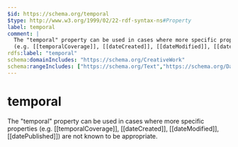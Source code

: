 ```yaml
---
$id: https://schema.org/temporal
$type: http://www.w3.org/1999/02/22-rdf-syntax-ns#Property
label: temporal
comment: |
  The "temporal" property can be used in cases where more specific properties
  (e.g. [[temporalCoverage]], [[dateCreated]], [[dateModified]], [[datePublished]]) are not known to be appropriate.
rdfs:label: "temporal"
schema:domainIncludes: "https://schema.org/CreativeWork"
schema:rangeIncludes: ["https://schema.org/Text","https://schema.org/DateTime"]
---
```


# temporal

The "temporal" property can be used in cases where more specific properties
(e.g. [[temporalCoverage]], [[dateCreated]], [[dateModified]], [[datePublished]]) are not known to be appropriate.


